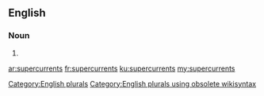 ==English==

===Noun===
{{head|en}}

# {{plural of|supercurrent}}

[[Category:English plurals]][[Category:English plurals using obsolete wikisyntax]]

[[ar:supercurrents]]
[[fr:supercurrents]]
[[ku:supercurrents]]
[[my:supercurrents]]
